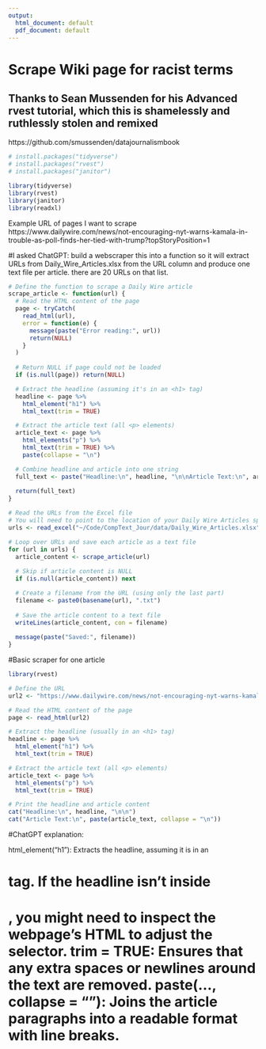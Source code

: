 ```yaml
---
output:
  html_document: default
  pdf_document: default
---
```

# Scrape Wiki page for racist terms

## Thanks to Sean Mussenden for his Advanced rvest tutorial, which this is shamelessly and ruthlessly stolen and remixed

https://github.com/smussenden/datajournalismbook


```r
# install.packages("tidyverse")
# install.packages("rvest")
# install.packages("janitor")

library(tidyverse)
library(rvest)
library(janitor)
library(readxl)
```


Example URL of pages I want to scrape
https://www.dailywire.com/news/not-encouraging-nyt-warns-kamala-in-trouble-as-poll-finds-her-tied-with-trump?topStoryPosition=1

#I asked ChatGPT:  build a webscraper this into a function so it will extract URLs from Daily_Wire_Articles.xlsx from the URL column and produce one text file per article. there are 20 URLs on that list.

```r


# Define the function to scrape a Daily Wire article
scrape_article <- function(url) {
  # Read the HTML content of the page
  page <- tryCatch(
    read_html(url),
    error = function(e) {
      message(paste("Error reading:", url))
      return(NULL)
    }
  )
  
  # Return NULL if page could not be loaded
  if (is.null(page)) return(NULL)

  # Extract the headline (assuming it's in an <h1> tag)
  headline <- page %>%
    html_element("h1") %>%
    html_text(trim = TRUE)

  # Extract the article text (all <p> elements)
  article_text <- page %>%
    html_elements("p") %>%
    html_text(trim = TRUE) %>%
    paste(collapse = "\n")

  # Combine headline and article into one string
  full_text <- paste("Headline:\n", headline, "\n\nArticle Text:\n", article_text)
  
  return(full_text)
}

# Read the URLs from the Excel file
# You will need to point to the location of your Daily Wire Articles spreadsheet.
urls <- read_excel("~/Code/CompText_Jour/data/Daily_Wire_Articles.xlsx", sheet = 1)$URL

# Loop over URLs and save each article as a text file
for (url in urls) {
  article_content <- scrape_article(url)
  
  # Skip if article content is NULL
  if (is.null(article_content)) next

  # Create a filename from the URL (using only the last part)
  filename <- paste0(basename(url), ".txt")
  
  # Save the article content to a text file
  writeLines(article_content, con = filename)
  
  message(paste("Saved:", filename))
}

```

#Basic scraper for one article

```r
library(rvest)

# Define the URL
url2 <- "https://www.dailywire.com/news/not-encouraging-nyt-warns-kamala-in-trouble-as-poll-finds-her-tied-with-trump?topStoryPosition=1"

# Read the HTML content of the page
page <- read_html(url2)

# Extract the headline (usually in an <h1> tag)
headline <- page %>%
  html_element("h1") %>%
  html_text(trim = TRUE)

# Extract the article text (all <p> elements)
article_text <- page %>%
  html_elements("p") %>%
  html_text(trim = TRUE)

# Print the headline and article content
cat("Headline:\n", headline, "\n\n")
cat("Article Text:\n", paste(article_text, collapse = "\n"))

```

#ChatGPT explanation:

html_element("h1"): Extracts the headline, assuming it is in an <h1> tag. If the headline isn't inside <h1>, you might need to inspect the webpage's HTML to adjust the selector.
trim = TRUE: Ensures that any extra spaces or newlines around the text are removed.
paste(..., collapse = "\n"): Joins the article paragraphs into a readable format with line breaks.



